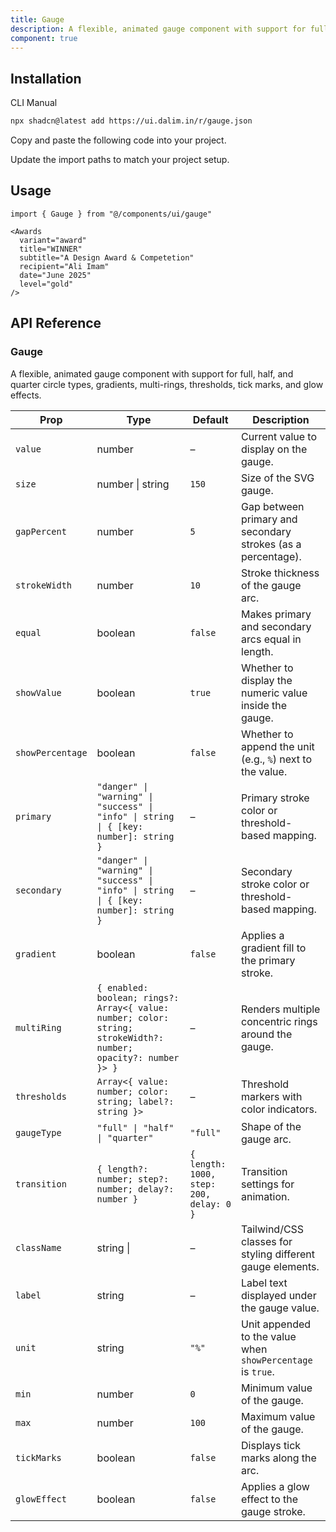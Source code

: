 ```yaml
---
title: Gauge
description: A flexible, animated gauge component with support for full, half, and quarter circle types, gradients, multi-rings, thresholds, tick marks, and glow effects.
component: true
---
```


<ComponentPreview
  name="gauge-default"
  className="[&_.preview>[data-orientation=vertical]]:sm:max-w-[80%] **:[.preview]:min-h-[400px]"
  description="An accordion with three items"
  align="start"
/>

<ComponentPreview
  name="gauge-tickmark"
  className="[&_.preview>[data-orientation=vertical]]:sm:max-w-[80%] **:[.preview]:min-h-[400px]"
  description="An accordion with three items"
  align="start"
/>

<ComponentPreview
  name="gauge-rings"
  className="[&_.preview>[data-orientation=vertical]]:sm:max-w-[80%] **:[.preview]:min-h-[400px]"
  description="An accordion with three items"
  align="start"
/>

<ComponentPreview
  name="gauge-half"
  className="[&_.preview>[data-orientation=vertical]]:sm:max-w-[80%] **:[.preview]:min-h-[400px]"
  description="An accordion with three items"
  align="start"
/>

## Installation

<CodeTabs>

<TabsList>
  <TabsTrigger value="cli">CLI</TabsTrigger>
  <TabsTrigger value="manual">Manual</TabsTrigger>
</TabsList>

<TabsContent value="cli">

```bash
npx shadcn@latest add https://ui.dalim.in/r/gauge.json
```

</TabsContent>

<TabsContent value="manual">

<Steps>

<Step>Copy and paste the following code into your project.</Step>

<ComponentSource name="gauge" title="components/ui/gauge.tsx" />

<Step>Update the import paths to match your project setup.</Step>

</Steps>

</TabsContent>

</CodeTabs>

## Usage

```tsx showLineNumbers
import { Gauge } from "@/components/ui/gauge"
```

```tsx showLineNumbers
<Awards
  variant="award"
  title="WINNER"
  subtitle="A Design Award & Competetion"
  recipient="Ali Imam"
  date="June 2025"
  level="gold"
/>
```
## API Reference

### Gauge

A flexible, animated gauge component with support for full, half, and quarter circle types, gradients, multi-rings, thresholds, tick marks, and glow effects.

| Prop             | Type                                                                                     | Default     | Description |
|------------------|------------------------------------------------------------------------------------------|-------------|-------------|
| `value`          | number                                                                                   | –           | Current value to display on the gauge. |
| `size`           | number \| string                                                                         | `150`       | Size of the SVG gauge. |
| `gapPercent`     | number                                                                                   | `5`         | Gap between primary and secondary strokes (as a percentage). |
| `strokeWidth`    | number                                                                                   | `10`        | Stroke thickness of the gauge arc. |
| `equal`          | boolean                                                                                  | `false`     | Makes primary and secondary arcs equal in length. |
| `showValue`      | boolean                                                                                  | `true`      | Whether to display the numeric value inside the gauge. |
| `showPercentage` | boolean                                                                                  | `false`     | Whether to append the unit (e.g., `%`) next to the value. |
| `primary`        | `"danger" \| "warning" \| "success" \| "info" \| string \| { [key: number]: string }`    | –           | Primary stroke color or threshold-based mapping. |
| `secondary`      | `"danger" \| "warning" \| "success" \| "info" \| string \| { [key: number]: string }`    | –           | Secondary stroke color or threshold-based mapping. |
| `gradient`       | boolean                                                                                  | `false`     | Applies a gradient fill to the primary stroke. |
| `multiRing`      | `{ enabled: boolean; rings?: Array<{ value: number; color: string; strokeWidth?: number; opacity?: number }> }` | – | Renders multiple concentric rings around the gauge. |
| `thresholds`     | `Array<{ value: number; color: string; label?: string }>`                                | –           | Threshold markers with color indicators. |
| `gaugeType`      | `"full" \| "half" \| "quarter"`                                                          | `"full"`    | Shape of the gauge arc. |
| `transition`     | `{ length?: number; step?: number; delay?: number }`                                     | `{ length: 1000, step: 200, delay: 0 }` | Transition settings for animation. |
| `className`      | string \|                                                                                | – | Tailwind/CSS classes for styling different gauge elements. |
| `label`          | string                                                                                   | –           | Label text displayed under the gauge value. |
| `unit`           | string                                                                                   | `"%"`       | Unit appended to the value when `showPercentage` is `true`. |
| `min`            | number                                                                                   | `0`         | Minimum value of the gauge. |
| `max`            | number                                                                                   | `100`       | Maximum value of the gauge. |
| `tickMarks`      | boolean                                                                                  | `false`     | Displays tick marks along the arc. |
| `glowEffect`     | boolean                                                                                  | `false`     | Applies a glow effect to the gauge stroke. |

